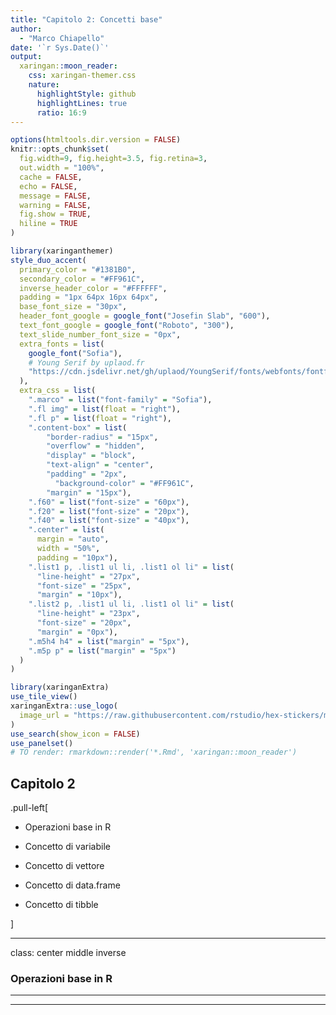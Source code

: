 ```yaml
---
title: "Capitolo 2: Concetti base"
author: 
  - "Marco Chiapello"
date: '`r Sys.Date()`'
output:
  xaringan::moon_reader:
    css: xaringan-themer.css
    nature:
      highlightStyle: github
      highlightLines: true
      ratio: 16:9
---
```


```r
options(htmltools.dir.version = FALSE)
knitr::opts_chunk$set(
  fig.width=9, fig.height=3.5, fig.retina=3,
  out.width = "100%",
  cache = FALSE,
  echo = FALSE,
  message = FALSE, 
  warning = FALSE,
  fig.show = TRUE,
  hiline = TRUE
)
```

```r
library(xaringanthemer)
style_duo_accent(
  primary_color = "#1381B0",
  secondary_color = "#FF961C",
  inverse_header_color = "#FFFFFF",
  padding = "1px 64px 16px 64px",
  base_font_size = "30px",
  header_font_google = google_font("Josefin Slab", "600"),
  text_font_google = google_font("Roboto", "300"),
  text_slide_number_font_size = "0px",
  extra_fonts = list(
    google_font("Sofia"),
    # Young Serif by uplaod.fr
    "https://cdn.jsdelivr.net/gh/uplaod/YoungSerif/fonts/webfonts/fontface.css"
  ),
  extra_css = list(
    ".marco" = list("font-family" = "Sofia"),
    ".fl img" = list(float = "right"),
    ".fl p" = list(float = "right"),
    ".content-box" = list(
        "border-radius" = "15px",
        "overflow" = "hidden",
        "display" = "block",
        "text-align" = "center",
        "padding" = "2px",
	      "background-color" = "#FF961C",
        "margin" = "15px"),
    ".f60" = list("font-size" = "60px"),
    ".f20" = list("font-size" = "20px"),
    ".f40" = list("font-size" = "40px"),
    ".center" = list(
      margin = "auto",
      width = "50%",
      padding = "10px"),
    ".list1 p, .list1 ul li, .list1 ol li" = list(
      "line-height" = "27px",
      "font-size" = "25px",
      "margin" = "10px"),
    ".list2 p, .list1 ul li, .list1 ol li" = list(
      "line-height" = "23px",
      "font-size" = "20px",
      "margin" = "0px"),
    ".m5h4 h4" = list("margin" = "5px"),
    ".m5p p" = list("margin" = "5px")
  )
)

library(xaringanExtra)
use_tile_view() 
xaringanExtra::use_logo(
  image_url = "https://raw.githubusercontent.com/rstudio/hex-stickers/master/PNG/xaringan.png"
)
use_search(show_icon = FALSE)
use_panelset()
# TO render: rmarkdown::render('*.Rmd', 'xaringan::moon_reader')
```

## Capitolo 2

.pull-left[

- Operazioni base in R

- Concetto di variabile

- Concetto di vettore

- Concetto di data.frame

- Concetto di tibble

]

---

class: center middle inverse

### Operazioni base in R  

----

---


